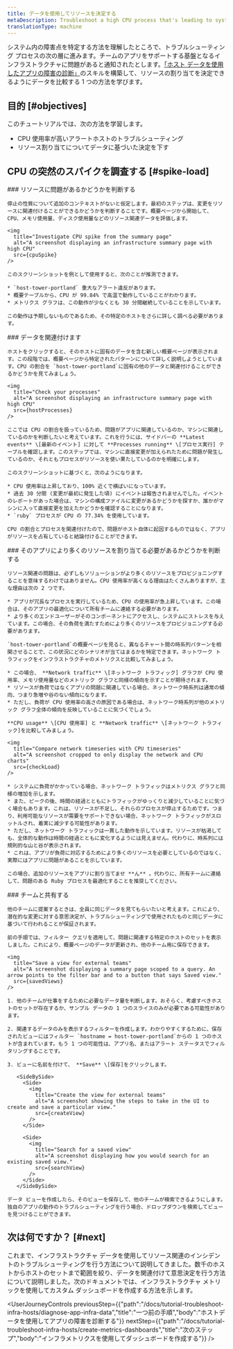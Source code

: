 ```yaml
---
title: データを使用してリソースを決定する
metaDescription: Troubleshoot a high CPU process that's leading to system outages.
translationType: machine
---
```








システム内の障害点を特定する方法を理解したところで、トラブルシューティング プロセスの次の層に進みます。チームのアプリをサポートする基盤となるインフラストラクチャに問題があると通知されたとします。[「ホスト データを使用したアプリの障害の診断」](/docs/tutorial-diagnose-infra-bottlenecks/diagnose-app-infra-data)のスキルを構築して、リソースの割り当てを決定できるようにデータを比較する 1 つの方法を学びます。

## 目的 [#objectives]

このチュートリアルでは、次の方法を学習します。

* CPU 使用率が高いアラートホストのトラブルシューティング
* リソース割り当てについてデータに基づいた決定を下す

## CPU の突然のスパイクを調査する [#spike-load]

<Steps>
  <Step>
    ### リソースに問題があるかどうかを判断する

    停止の性質について追加のコンテキストがないと仮定します。最初のステップは、変更をリソースに関連付けることができるかどうかを判断することです。概要ページから開始して、CPU、メモリ使用量、ディスク使用量などのリソース関連データを評価します。

    <img
      title="Investigate CPU spike from the summary page"
      alt="A screenshot displaying an infrastructure summary page with high CPU"
      src={cpuSpike}
    />

    このスクリーンショットを例として使用すると、次のことが推測できます。

    * `host-tower-portland` 重大なアラート違反があります。
    * 概要テーブルから、CPU が 99.84% で高温で動作していることがわかります。
    * メトリクス グラフは、この動作が少なくとも 30 分間継続していることを示しています。

    この動作は予期しないものであるため、その特定のホストをさらに詳しく調べる必要があります。
  </Step>

  <Step>
    ### データを関連付けます

    ホストをクリックすると、そのホストに固有のデータを含む新しい概要ページが表示されます。この段階では、概要ページから特定されたパターンについて詳しく説明しようとしています。CPU の割合を `host-tower-portland`に固有の他のデータと関連付けることができるかどうかを見てみましょう。

    <img
      title="Check your processes"
      alt="A screenshot displaying an infrastructure summary page with high CPU"
      src={hostProcesses}
    />

    ここでは CPU の割合を扱っているため、問題がアプリに関連しているのか、マシンに関連しているのかを判断したいと考えています。これを行うには、サイドバーの **Latest events** \[最新のイベント] に対して **Processes running** \[プロセス実行] テーブルを確認します。このステップでは、マシンに直接変更が加えられたために問題が発生しているのか、それともプロセスがリソースを使い果たしているのかを明確にします。

    このスクリーンショットに基づくと、次のようになります。

    * CPU 使用率は上昇しており、100% 近くで横ばいになっています。
    * 過去 30 分間 (変更が最初に発生した頃) にイベントは報告されませんでした。イベントのレポートがあった場合は、マシンの構成ファイルに変更があるかどうかを探すか、誰かがマシンに入って直接変更を加えたかどうかを確認することになります。
    * `ruby` プロセスが CPU の 77.34% を使用しています。

    CPU の割合とプロセスを関連付けたので、問題がホスト自体に起因するものではなく、アプリがリソースを占有していると結論付けることができます。
  </Step>

  <Step>
    ### そのアプリにより多くのリソースを割り当てる必要があるかどうかを判断する

    リソース関連の問題は、必ずしもソリューションがより多くのリソースをプロビジョニングすることを意味するわけではありません。CPU 使用率が高くなる理由はたくさんありますが、主な理由は次の 2 つです。

    * アプリが冗長なプロセスを実行しているため、CPU の使用率が急上昇しています。この場合は、そのアプリの最適化について所有チームに連絡する必要があります。
    * より多くのエンドユーザーがそのコンポーネントにアクセスし、システムにストレスを与えています。この場合、その負荷を満たすためにより多くのリソースをプロビジョニングする必要があります。

    `host-tower-portland`の概要ページを見ると、異なるチャート間の時系列パターンを相関させることで、この状況にどのシナリオが当てはまるかを特定できます。ネットワーク トラフィックをインフラストラクチャのメトリクスと比較してみましょう。

    * この場合、 **Network traffic** \[ネットワーク トラフィック] グラフが CPU 使用率、メモリ使用量などのメトリック グラフと同様の傾向を示すことが期待されます。
    * リソースが負荷ではなくアプリの問題に関連している場合、ネットワーク時系列は通常の傾向、つまり急増や谷のない傾向になります。
    * ただし、負荷が CPU 使用率の高さの原因である場合は、ネットワーク時系列が他のメトリック グラフ全体の傾向を反映していることに気づくでしょう。

    **CPU usage** \[CPU 使用率] と **Network traffic** \[ネットワーク トラフィック]を比較してみましょう。

    <img
      title="Compare network timeseries with CPU timeseries"
      alt="A screenshot cropped to only display the network and CPU charts"
      src={checkLoad}
    />

    * システムに負荷がかかっている場合、ネットワーク トラフィックはメトリクス グラフと同様の増加を示します。
    * また、ピークの後、時間の経過とともにトラフィックがゆっくりと減少していることに気づく場合もあります。これは、リソースが不足し、それらのプロセスが停止するためです。つまり、利用可能なリソースが需要をサポートできない場合、ネットワーク トラフィックがスロットルされ、着実に減少する可能性があります。
    * ただし、ネットワーク トラフィックは一貫した動作を示しています。リソースが枯渇しても、全体的な動作は時間の経過とともに変化するようには見えません。代わりに、時系列には規則的な山と谷が表示されます。
    * これは、アプリが負荷に対応するためにより多くのリソースを必要としているのではなく、実際にはアプリに問題があることを示しています。

    この場合、追加のリソースをアプリに割り当てませ **ん** 。代わりに、所有チームに連絡して、問題のある Ruby プロセスを最適化することを推奨してください。
  </Step>

  <Step>
    ### チームと共有する

    他のチームに提案するときは、全員に同じデータを見てもらいたいと考えます。これにより、潜在的な変更に対する意思決定が、トラブルシューティングで使用されたものと同じデータに基づいて行われることが保証されます。

    前の手順では、フィルター クエリを適用して、問題に関連する特定のホストのセットを表示しました。これにより、概要ページのデータが更新され、他のチーム用に保存できます。

    <img
      title="Save a view for external teams"
      alt="A screenshot displaying a summary page scoped to a query. An arrow points to the filter bar and to a button that says Saved view."
      src={savedViews}
    />

    1. 他のチームが仕事をするために必要なデータ量を判断します。おそらく、考慮すべきホストのセットが存在するか、サンプル データの 1 つのスライスのみが必要である可能性があります。

    2. 関連するデータのみを表示するフィルターを作成します。わかりやすくするために、保存されたビューにはフィルター `hostname = host-tower-portland`からの 1 つのホストが含まれています。もう 1 つの可能性は、アプリ名、またはアラート ステータスでフィルタリングすることです。

    3. ビューに名前を付けて、 **Save** \[保存]をクリックします。

       <SideBySide>
         <Side>
           <img
             title="Create the view for external teams"
             alt="A screenshot showing the steps to take in the UI to create and save a particular view."
             src={createView}
           />
         </Side>

         <Side>
           <img
             title="Search for a saved view"
             alt="A screenshot displaying how you would search for an existing saved view."
             src={searchView}
           />
         </Side>
       </SideBySide>

    データ ビューを作成したら、そのビューを保存して、他のチームが検索できるようにします。独自のアプリの動作のトラブルシューティングを行う場合、ドロップダウンを検索してビューを見つけることができます。
  </Step>
</Steps>

## 次は何ですか？ [#next]

これまで、インフラストラクチャ データを使用してリソース関連のインシデントのトラブルシューティングを行う方法について説明してきました。数千のホストからホストのセットまで範囲を絞り、データを関連付けて意思決定を行う方法について説明しました。次のドキュメントでは、インフラストラクチャ メトリックを使用してカスタム ダッシュボードを作成する方法を示します。

<UserJourneyControls
  previousStep={{"path":"/docs/tutorial-troubleshoot-infra-hosts/diagnose-app-infra-data","title":"一つ前の手順","body":"ホストデータを使用してアプリの障害を診断する"}}
  nextStep={{"path":"/docs/tutorial-troubleshoot-infra-hosts/create-metrics-dashboards","title":"次のステップ","body":"インフラメトリクスを使用してダッシュボードを作成する"}}
/>